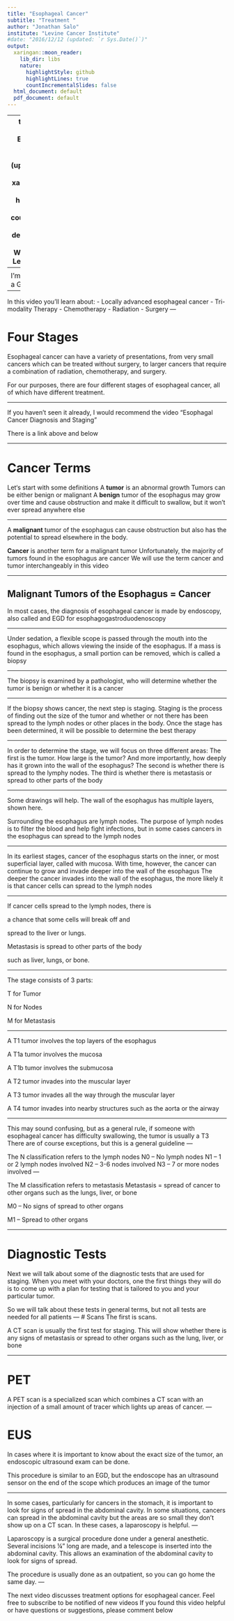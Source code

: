 ```yaml
---
title: "Esophageal Cancer"
subtitle: "Treatment "
author: "Jonathan Salo"
institute: "Levine Cancer Institute"
#date: "2016/12/12 (updated: `r Sys.Date()`)"
output:
  xaringan::moon_reader:
    lib_dir: libs
    nature:
      highlightStyle: github
      highlightLines: true
      countIncrementalSlides: false
  html_document: default
  pdf_document: default
---
```

<style type="text/css">
.remark-slide-content {
    font-size: 32px;
    padding: 1em 4em 1em 4em;
}
</style>



---
title: "Treatment for Locally-Advanced Esophageal Cancer"
author: "Jonathan"
date: '2016/12/12 (updated: `r Sys.Date()`)'
output:
  xaringan::moon_reader:
    lib_dir: libs
    nature:
      highlightStyle: github
      highlightLines: yes
      countIncrementalSlides: no
  pdf_document: default
  html_document: null
subtitle: <br/>What's Next?
institute: Levine Cancer Institute
---
<style type="text/css">
.remark-slide-content {
    font-size: 34px;
    padding: 1em 4em 1em 4em;
}
</style>
# Introduction
If you or someone close to you has recently been diagnosed with esophageal cancer, this video is intended for you.

I’m Dr Jonathan Salo. I’m a GI Cancer Surgeon.

---
In this video you’ll learn about:
- Locally advanced esophageal cancer
- Tri-modality Therapy
  - Chemotherapy
  - Radiation
  - Surgery
---

# Four Stages

Esophageal cancer can have a variety of presentations, from very small cancers which can be treated without surgery, to larger cancers that require a combination of radiation, chemotherapy, and surgery.

For our purposes, there are four different stages of esophageal cancer, all of which have different treatment.

---

If you haven't seen it already, I would recommend the video "Esophagal Cancer Diagnosis and Staging"

There is a link above and below

---

# Cancer Terms
Let‘s start with some definitions
A **tumor** is an abnormal growth
Tumors can be either benign or malignant
A **benign** tumor of the esophagus may grow
over time and cause obstruction and make it
difficult to swallow, but it won’t ever spread
anywhere else

---

 A **malignant** tumor of the esophagus can cause
obstruction but also has the potential to spread
elsewhere in the body.

**Cancer** is another term for a malignant tumor
Unfortunately, the majority of tumors found in
the esophagus are cancer
We will use the term cancer and tumor
interchangeably in this video

---

## Malignant Tumors of the Esophagus = Cancer

In most cases, the diagnosis of esophageal cancer
is made by endoscopy, also called and EGD for
esophagogastroduodenoscopy

---

Under sedation, a flexible scope is passed through
the mouth into the esophagus, which allows
viewing the inside of the esophagus.
If a mass is found in the esophagus, a small
portion can be removed, which is called a biopsy

---

The biopsy is examined by a pathologist, who will
determine whether the tumor is benign or
whether it is a cancer

---

If the biopsy shows cancer, the next step is
staging.
Staging is the process of finding out the size of the
tumor and whether or not there has been spread
to the lymph nodes or other places in the body.
Once the stage has been determined, it will be
possible to determine the best therapy

---

In order to determine the stage, we will focus on
three different areas:
The first is the tumor. How large is the tumor? And
more importantly, how deeply has it grown into
the wall of the esophagus?
The second is whether there is spread to the
lymphy nodes.
The third is whether there is metastasis or spread
to other parts of the body

---

Some drawings will help.
The wall of the esophagus has multiple layers,
shown here.

Surrounding the esophagus are lymph nodes. The
purpose of lymph nodes is to filter the blood and
help fight infections, but in some cases cancers
in the esophagus can spread to the lymph nodes

---


In its earliest stages, cancer of the esophagus
starts on the inner, or most superficial layer,
called with mucosa.
With time, however, the cancer can continue to
grow and invade deeper into the wall of the
esophagus
The deeper the cancer invades into the wall of the
esophagus, the more likely it is that cancer cells
can spread to the lymph nodes

---


If cancer cells spread to the lymph nodes, there is

a chance that some cells will break off and

spread to the liver or lungs.

Metastasis is spread to other parts of the body

such as liver, lungs, or bone.

---

The stage consists of 3 parts:

T for Tumor

N for Nodes

M for Metastasis

---

A T1 tumor involves the top layers of the esophagus

A T1a tumor involves the mucosa

A T1b tumor involves the submucosa

A T2 tumor invades into the muscular layer

A T3 tumor invades all the way through the
muscular layer

A T4 tumor invades into nearby structures such as
the aorta or the airway

---

This may sound confusing, but as a general rule, if
someone with esophageal cancer has difficulty
swallowing, the tumor is usually a T3
There are of course exceptions, but this is a
general guideline
---

The N classification refers to the lymph nodes
N0 – No lymph nodes
N1 – 1 or 2 lymph nodes involved
N2 – 3-6 nodes involved
N3 – 7 or more nodes involved
---

The M classification refers to metastasis
Metastasis = spread of cancer to other organs
such as the lungs, liver, or bone

M0 – No signs of spread to other organs

M1 – Spread to other organs

---

# Diagnostic Tests

Next we will talk about some of the diagnostic
tests that are used for staging.
When you meet with your doctors, one the first
things they will do is to come up with a plan for
testing that is tailored to you and your particular
tumor.

So we will talk about these tests in general terms,
but not all tests are needed for all patients
---
# Scans
The first is scans.

A CT scan is usually the first test for staging. This
will show whether there is any signs of
metastasis or spread to other organs such as
the lung, liver, or bone

---

# PET
A PET scan is a specialized scan which combines
a CT scan with an injection of a small amount of
tracer which lights up areas of cancer.
---

# EUS
In cases where it is important to know about the
exact size of the tumor, an endoscopic
ultrasound exam can be done.

This procedure is similar to an EGD, but the
endoscope has an ultrasound sensor on the end
of the scope which produces an image of the
tumor

---

In some cases, particularly for cancers in the
stomach, it is important to look for signs of
spread in the abdominal cavity. In some
situations, cancers can spread in the abdominal
cavity but the areas are so small they don’t show
up on a CT scan.
In these cases, a laparoscopy is helpful.
---

Laparoscopy is a surgical procedure done under a
general anesthetic.
Several incisions ¼” long are made, and a
telescope is inserted into the abdominal cavity.
This allows an examination of the abdominal cavity
to look for signs of spread.

The procedure is usually done as an outpatient, so
you can go home the same day.
---

The next video discusses treatment options for
esophageal cancer.
Feel free to subscribe to be notified of new videos
If you found this video helpful or have questions or
suggestions, please comment below


